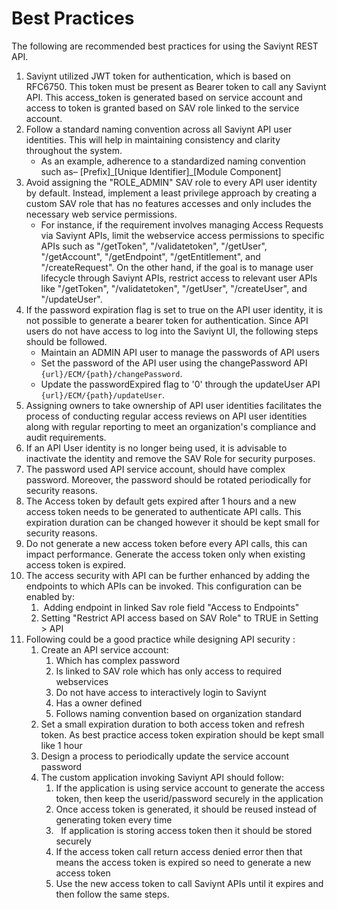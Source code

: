 # Best Practices

The following are recommended best practices for using the Saviynt REST API.

1. Saviynt utilized JWT token for authentication, which is based on RFC6750. This token must be present as Bearer token to call any Saviynt API. This access_token is generated based on service account and access to token is granted based on SAV role linked to the service account.
2. Follow a standard naming convention across all Saviynt API user identities. This will help in maintaining consistency and clarity throughout the system.
    - As an example, adherence to a standardized naming convention such as– \[Prefix\]\_\[Unique Identifier\]\_\[Module Component\]
3. Avoid assigning the "ROLE_ADMIN" SAV role to every API user identity by default. Instead, implement a least privilege approach by creating a custom SAV role that has no features accesses and only includes the necessary web service permissions.
    - For instance, if the requirement involves managing Access Requests via Saviynt APIs, limit the webservice access permissions to specific APIs such as "/getToken", "/validatetoken", "/getUser", "/getAccount", "/getEndpoint", "/getEntitlement", and "/createRequest". On the other hand, if the goal is to manage user lifecycle through Saviynt APIs, restrict access to relevant user APIs like "/getToken", "/validatetoken", "/getUser", "/createUser", and "/updateUser".
4. If the password expiration flag is set to true on the API user identity, it is not possible to generate a bearer token for authentication. Since API users do not have access to log into the Saviynt UI, the following steps should be followed.
    - Maintain an ADMIN API user to manage the passwords of API users
    - Set the password of the API user using the changePassword API `{url}/ECM/{path}/changePassword`.
    - Update the passwordExpired flag to '0' through the updateUser API `{url}/ECM/{path}/updateUser`.
5. Assigning owners to take ownership of API user identities facilitates the process of conducting regular access reviews on API user identities along with regular reporting to meet an organization's compliance and audit requirements.
6. If an API User identity is no longer being used, it is advisable to inactivate the identity and remove the SAV Role for security purposes.
7. The password used API service account, should have complex password. Moreover, the password should be rotated periodically for security reasons.
8. The Access token by default gets expired after 1 hours and a new access token needs to be generated to authenticate API calls. This expiration duration can be changed however it should be kept small for security reasons.
9. Do not generate a new access token before every API calls, this can impact performance. Generate the access token only when existing access token is expired.
10. The access security with API can be further enhanced by adding the endpoints to which APIs can be invoked. This configuration can be enabled by:
    1.  Adding endpoint in linked Sav role field "Access to Endpoints"
    2. Setting "Restrict API access based on SAV Role" to TRUE in Setting &gt; API
11. Following could be a good practice while designing API security :
    1. Create an API service account:
       1. Which has complex password
       2. Is linked to SAV role which has only access to required webservices
       3. Do not have access to interactively login to Saviynt 
       4. Has a owner defined
       5. Follows naming convention based on organization standard
    2. Set a small expiration duration to both access token and refresh token. As best practice access token expiration should be kept small like 1 hour
    3. Design a process to periodically update the service account password
    4. The custom application invoking Saviynt API should follow:
       1. If the application is using service account to generate the access token, then keep the userid/password securely in the application
       2. Once access token is generated, it should be reused instead of generating token every time
       3.   If application is storing access token then it should be stored securely
       4. If the access token call return access denied error then that means the access token is expired so need to generate a new access token
       5. Use the new access token to call Saviynt APIs until it expires and then follow the same steps.